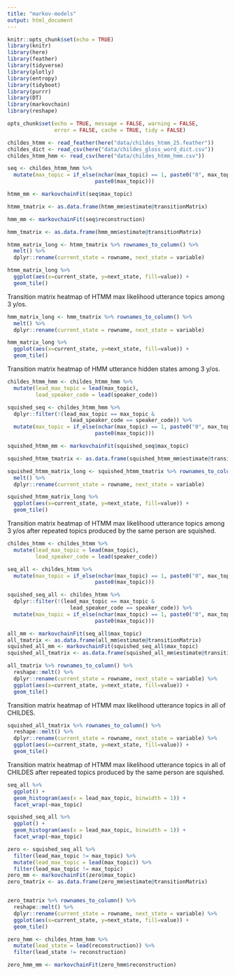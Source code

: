 ```yaml
---
title: "markov-models"
output: html_document
---
```


```r
knitr::opts_chunk$set(echo = TRUE)
library(knitr)
library(here)
library(feather)
library(tidyverse)
library(plotly)
library(entropy)
library(tidyboot)
library(purrr)
library(DT)
library(markovchain)
library(reshape)

opts_chunk$set(echo = TRUE, message = FALSE, warning = FALSE, 
               error = FALSE, cache = TRUE, tidy = FALSE)
```

```r
childes_htmm <- read_feather(here("data/childes_htmm_25.feather"))
childes_dict <- read_csv(here("data/childes_gloss_word_dict.csv"))
childes_htmm_hmm <- read_csv(here("data/childes_htmm_hmm.csv"))
```

```r
seq <- childes_htmm_hmm %>%
  mutate(max_topic = if_else(nchar(max_topic) == 1, paste0("0", max_topic),
                            paste0(max_topic))) 

htmm_mm <- markovchainFit(seq$max_topic)

htmm_tmatrix <- as.data.frame(htmm_mm$estimate@transitionMatrix)

hmm_mm <- markovchainFit(seq$reconstruction)

hmm_tmatrix <- as.data.frame(hmm_mm$estimate@transitionMatrix)
```

```r

htmm_matrix_long <- htmm_tmatrix %>% rownames_to_column() %>%
  melt() %>%
  dplyr::rename(current_state = rowname, next_state = variable)

htmm_matrix_long %>%
  ggplot(aes(x=current_state, y=next_state, fill=value)) + 
  geom_tile()
```

Transition matrix heatmap of HTMM max likelihood utterance topics among 3 y/os.

```r

hmm_matrix_long <- hmm_tmatrix %>% rownames_to_column() %>%
  melt() %>%
  dplyr::rename(current_state = rowname, next_state = variable)

hmm_matrix_long %>%
  ggplot(aes(x=current_state, y=next_state, fill=value)) + 
  geom_tile()

```

Transition matrix heatmap of HMM utterance hidden states among 3 y/os.


```r

childes_htmm_hmm <- childes_htmm_hmm %>%
  mutate(lead_max_topic = lead(max_topic),
         lead_speaker_code = lead(speaker_code))

squished_seq <- childes_htmm_hmm %>%
  dplyr::filter(!(lead_max_topic == max_topic & 
                    lead_speaker_code == speaker_code)) %>%
  mutate(max_topic = if_else(nchar(max_topic) == 1, paste0("0", max_topic),
                            paste0(max_topic))) 

squished_htmm_mm <- markovchainFit(squished_seq$max_topic)

squished_htmm_tmatrix <- as.data.frame(squished_htmm_mm$estimate@transitionMatrix)

squished_htmm_matrix_long <- squished_htmm_tmatrix %>% rownames_to_column() %>%
  melt() %>%
  dplyr::rename(current_state = rowname, next_state = variable)

squished_htmm_matrix_long %>%
  ggplot(aes(x=current_state, y=next_state, fill=value)) + 
  geom_tile()
```

Transition matrix heatmap of HTMM max likelihood utterance topics among 3 y/os after repeated topics produced by the same person are squished.


```r
childes_htmm <- childes_htmm %>%
  mutate(lead_max_topic = lead(max_topic),
         lead_speaker_code = lead(speaker_code))

seq_all <- childes_htmm %>%
  mutate(max_topic = if_else(nchar(max_topic) == 1, paste0("0", max_topic),
                            paste0(max_topic)))

squished_seq_all <- childes_htmm %>%
  dplyr::filter(!(lead_max_topic == max_topic & 
                    lead_speaker_code == speaker_code)) %>%
  mutate(max_topic = if_else(nchar(max_topic) == 1, paste0("0", max_topic),
                            paste0(max_topic))) 

all_mm <- markovchainFit(seq_all$max_topic)
all_tmatrix <- as.data.frame(all_mm$estimate@transitionMatrix)
squished_all_mm <- markovchainFit(squished_seq_all$max_topic)
squished_all_tmatrix <- as.data.frame(squished_all_mm$estimate@transitionMatrix)

all_tmatrix %>% rownames_to_column() %>%
  reshape::melt() %>%
  dplyr::rename(current_state = rowname, next_state = variable) %>%
  ggplot(aes(x=current_state, y=next_state, fill=value)) + 
  geom_tile()

```

Transition matrix heatmap of HTMM max likelihood utterance topics in all of CHILDES.

```r

squished_all_tmatrix %>% rownames_to_column() %>%
  reshape::melt() %>%
  dplyr::rename(current_state = rowname, next_state = variable) %>%
  ggplot(aes(x=current_state, y=next_state, fill=value)) + 
  geom_tile()

```

Transition matrix heatmap of HTMM max likelihood utterance topics in all of CHILDES after repeated topics produced by the same person are squished.

```r
seq_all %>%
  ggplot() +
  geom_histogram(aes(x = lead_max_topic, binwidth = 1)) +
  facet_wrap(~max_topic)

squished_seq_all %>%
  ggplot() +
  geom_histogram(aes(x = lead_max_topic, binwidth = 1)) +
  facet_wrap(~max_topic)
```

```r

zero <- squished_seq_all %>%
  filter(lead_max_topic != max_topic) %>%
  mutate(lead_max_topic = lead(max_topic)) %>%
  filter(lead_max_topic != max_topic)
zero_mm <- markovchainFit(zero$max_topic)
zero_tmatrix <- as.data.frame(zero_mm$estimate@transitionMatrix)


zero_tmatrix %>% rownames_to_column() %>%
  reshape::melt() %>%
  dplyr::rename(current_state = rowname, next_state = variable) %>%
  ggplot(aes(x=current_state, y=next_state, fill=value)) + 
  geom_tile()

zero_hmm <- childes_htmm_hmm %>%
  mutate(lead_state = lead(reconstruction)) %>%
  filter(lead_state != reconstruction)

zero_hmm_mm <- markovchainFit(zero_hmm$reconstruction)

```